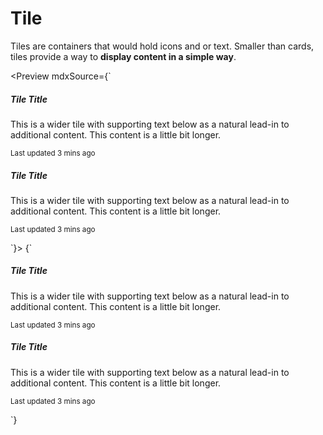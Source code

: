 
<Meta title="Components|Tile" />

# Tile

Tiles are containers that would hold icons and or text. Smaller than cards, tiles provide a way to **display content in a simple way**.

<Preview mdxSource={`
  <div class="container-fluid">
    <div class="row">
      <div class="col-sm-3">
        <div class="tile">
          <div class="tile-body">
            <h5 class="tile-title">Tile Title</h5>
            <p class="tile-text">
              This is a wider tile with supporting text below as a natural lead-in to additional
              content. This content is a little bit longer.
            </p>
            <p class="tile-text"><small>Last updated 3 mins ago</small></p>
          </div>
        </div>
      </div>
      <div class="col-sm-3">
        <div class="tile">
          <div class="tile-body">
            <h5 class="tile-title">Tile Title</h5>
            <p class="tile-text">
              This is a wider tile with supporting text below as a natural lead-in to additional
              content. This content is a little bit longer.
            </p>
            <p class="tile-text"><small>Last updated 3 mins ago</small></p>
          </div>
        </div>
      </div>
    </div>
  </div>
`}>
  <Story name="Default" height="275px">
    {`
      <div class="container-fluid">
        <div class="row">
          <div class="col-sm-3">
            <div class="tile">
              <div class="tile-body">
                <h5 class="tile-title">Tile Title</h5>
                <p class="tile-text">
                  This is a wider tile with supporting text below as a natural lead-in to additional
                  content. This content is a little bit longer.
                </p>
                <p class="tile-text"><small>Last updated 3 mins ago</small></p>
              </div>
            </div>
          </div>
          <div class="col-sm-3">
            <div class="tile">
              <div class="tile-body">
                <h5 class="tile-title">Tile Title</h5>
                <p class="tile-text">
                  This is a wider tile with supporting text below as a natural lead-in to additional
                  content. This content is a little bit longer.
                </p>
                <p class="tile-text"><small>Last updated 3 mins ago</small></p>
              </div>
            </div>
          </div>
        </div>
      </div>
    `}
  </Story>
</Preview>
